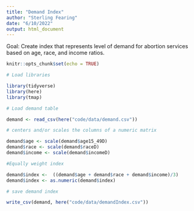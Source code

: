 ```yaml
---
title: "Demand Index"
author: "Sterling Fearing"
date: "6/10/2022"
output: html_document
---
```


Goal: Create index that represents level of demand for abortion services based on age, race, and income ratios. 

```r
knitr::opts_chunk$set(echo = TRUE)
```

```r
# Load libraries 

library(tidyverse)
library(here)
library(tmap)
```

```r
# Load demand table

demand <- read_csv(here("code/data/demand.csv"))

```

```r
# centers and/or scales the columns of a numeric matrix

demand$age <- scale(demand$age15_49D)
demand$race <- scale(demand$raceD)
demand$income <- scale(demand$incomeD)

```

```r
#Equally weight index 

demand$index <-  ((demand$age + demand$race + demand$income)/3)
demand$index <- as.numeric(demand$index)

```

```r
# save demand index

write_csv(demand, here("code/data/demandIndex.csv"))
```

